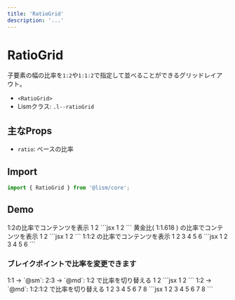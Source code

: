 ```yaml
---
title: 'RatioGrid'
description: '...'
---
```



# RatioGrid

子要素の幅の比率を`1:2`や`1:1:2`で指定して並べることができるグリッドレイアウト。

- `<RatioGrid>`
- Lismクラス: `.l--ratioGrid`

## 主なProps

- `ratio`: ベースの比率


## Import

```js
import { RatioGrid } from '@lism/core';
```

## Demo

<Demo className="has--box-guide">
	<Demo.Title>
		1:2の比率でコンテンツを表示
	</Demo.Title>
	<Demo.Preview resize p={15}>
		<RatioGrid ratio="1:2" className='has:itemGuide'>
				<Box bgc="hsl(210 40% 90%)">1</Box>
				<Box bgc="hsl(100 40% 90%)">2</Box>
			</RatioGrid>
	</Demo.Preview>
	<Demo.Code>
		```jsx
		<RatioGrid ratio="1:2">
			<Box bgc="hsl(210 40% 90%)">1</Box>
			<Box bgc="hsl(100 40% 90%)">2</Box>
		</RatioGrid>
		```
	</Demo.Code>
</Demo>

<Demo className="has--box-guide">
	<Demo.Title>
		黄金比( 1:1.618 ) の比率でコンテンツを表示
	</Demo.Title>
	<Demo.Preview resize p={15}>
		<RatioGrid ratio="1:1.618" className='has:itemGuide'>
				<Box bgc="hsl(210 40% 90%)">1</Box>
				<Box bgc="hsl(100 40% 90%)">2</Box>
			</RatioGrid>
	</Demo.Preview>
	<Demo.Code>
		```jsx
		<RatioGrid ratio="1:1.618">
			<Box bgc="hsl(210 40% 90%)">1</Box>
			<Box bgc="hsl(100 40% 90%)">2</Box>
		</RatioGrid>
		```
	</Demo.Code>
</Demo>

<Demo className="has--box-guide">
	<Demo.Title>
		1:1:2 の比率でコンテンツを表示
	</Demo.Title>
	<Demo.Preview resize p={15}>
		<RatioGrid ratio="1:1:2" gap={[10, null, 15]} className='has:itemGuide'>
			<Box bgc="hsl(210 40% 90%)">1</Box>
			<Box bgc="hsl(100 40% 90%)">2</Box>
			<Box bgc="hsl(20 40% 90%)">3</Box>
			<Box bgc="hsl(210 40% 90%)">4</Box>
			<Box bgc="hsl(100 40% 90%)">5</Box>
			<Box bgc="hsl(20 40% 90%)">6</Box>
		</RatioGrid>
	</Demo.Preview>
	<Demo.Code>
		```jsx
		<RatioGrid ratio="1:1:2" gap={[10, null, 15]}>
			<Box bgc="hsl(210 40% 90%)">1</Box>
			<Box bgc="hsl(100 40% 90%)">2</Box>
			<Box bgc="hsl(20 40% 90%)">3</Box>
			<Box bgc="hsl(210 40% 90%)">4</Box>
			<Box bgc="hsl(100 40% 90%)">5</Box>
			<Box bgc="hsl(20 40% 90%)">6</Box>
		</RatioGrid>
		```
	</Demo.Code>
</Demo>

### ブレイクポイントで比率を変更できます

<Demo className="has--box-guide">
	<Demo.Title>
		1:1 → `@sm`: 2:3 → `@md`: 1:2 で比率を切り替える
	</Demo.Title>
	<Demo.Preview resize p={15}>
		<RatioGrid ratio={["1:1", "2:3", "1:2"]} gap={20} className='has:itemGuide'>
			<Box bgc="hsl(210 40% 90%)">1</Box>
			<Box bgc="hsl(100 40% 90%)">2</Box>
		</RatioGrid>
	</Demo.Preview>
	<Demo.Code>
		```jsx
		<RatioGrid ratio={["1:1", "2:3", "1:2"]} gap={20}>
			<Box bgc="hsl(210 40% 90%)">1</Box>
			<Box bgc="hsl(100 40% 90%)">2</Box>
		</RatioGrid>
		```
	</Demo.Code>
</Demo>

<Demo className="has--box-guide">
	<Demo.Title>
		1:2 → `@md`: 1:2:1:2 で比率を切り替える
	</Demo.Title>
	<Demo.Preview resize p={15}>
		<RatioGrid ratio={["1:2", null, "1:2:1:2"]} gap={20} className='has:itemGuide'>
			<Box bgc="hsl(210 40% 90%)">1</Box>
			<Box bgc="hsl(100 40% 90%)">2</Box>
			<Box bgc="hsl(210 40% 90%)">3</Box>
			<Box bgc="hsl(100 40% 90%)">4</Box>
			<Box bgc="hsl(210 40% 90%)">5</Box>
			<Box bgc="hsl(100 40% 90%)">6</Box>
			<Box bgc="hsl(210 40% 90%)">7</Box>
			<Box bgc="hsl(100 40% 90%)">8</Box>
		</RatioGrid>
	</Demo.Preview>
	<Demo.Code>
		```jsx
		<RatioGrid ratio={["1", "1:2", "1:2:1:2"]} gap={20}>
			<Box bgc="hsl(210 40% 90%)">1</Box>
			<Box bgc="hsl(100 40% 90%)">2</Box>
			<Box bgc="hsl(210 40% 90%)">3</Box>
			<Box bgc="hsl(100 40% 90%)">4</Box>
			<Box bgc="hsl(210 40% 90%)">5</Box>
			<Box bgc="hsl(100 40% 90%)">6</Box>
			<Box bgc="hsl(210 40% 90%)">7</Box>
			<Box bgc="hsl(100 40% 90%)">8</Box>
		</RatioGrid>
		```
	</Demo.Code>
</Demo>


